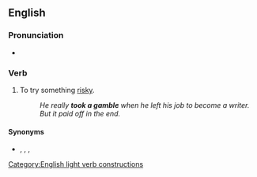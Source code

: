 ==English==

===Pronunciation===
* {{audio|en|En-au-take a gamble.ogg|Audio (AU)}}

===Verb===
{{en-verb|takes a gamble|taking a gamble|took a gamble|taken a gamble}}

# {{lb|en|idiomatic}} To try something [[risky]].
#: ''He really '''took a gamble''' when he left his job to become a writer. But it paid off in the end.''

====Synonyms====
* {{l|en|roll the dice}}, {{l|en|take a chance}}, {{l|en|take a flyer}}, {{l|en|take a risk}}
[[Category:English light verb constructions]]